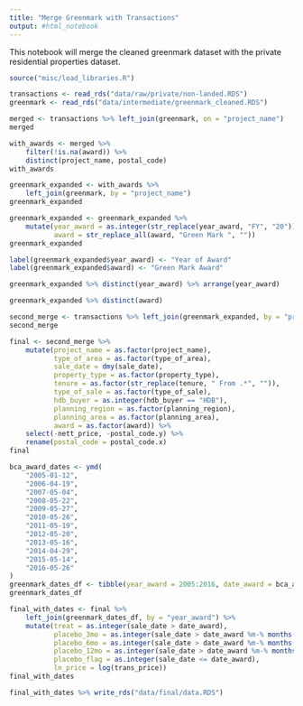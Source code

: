 ```yaml
---
title: "Merge Greenmark with Transactions"
output: #html_notebook
---
```


This notebook will merge the cleaned greenmark dataset with the private residential properties dataset.

```r
source("misc/load_libraries.R")
```

```r
transactions <- read_rds("data/raw/private/non-landed.RDS")
greenmark <- read_rds("data/intermediate/greenmark_cleaned.RDS")
```

```r
merged <- transactions %>% left_join(greenmark, on = "project_name")
merged
```

```r
with_awards <- merged %>% 
    filter(!is.na(award)) %>% 
    distinct(project_name, postal_code)
with_awards
```

```r
greenmark_expanded <- with_awards %>%
    left_join(greenmark, by = "project_name")
greenmark_expanded
```

```r
greenmark_expanded <- greenmark_expanded %>% 
    mutate(year_award = as.integer(str_replace(year_award, "FY", "20")),
           award = str_replace_all(award, "Green Mark ", ""))
greenmark_expanded
```


```r
label(greenmark_expanded$year_award) <- "Year of Award"
label(greenmark_expanded$award) <- "Green Mark Award"
```

```r
greenmark_expanded %>% distinct(year_award) %>% arrange(year_award)
```

```r
greenmark_expanded %>% distinct(award)
```

```r
second_merge <- transactions %>% left_join(greenmark_expanded, by = "project_name")
second_merge
```

```r
final <- second_merge %>% 
    mutate(project_name = as.factor(project_name),
           type_of_area = as.factor(type_of_area),
           sale_date = dmy(sale_date),
           property_type = as.factor(property_type),
           tenure = as.factor(str_replace(tenure, " From .*", "")),
           type_of_sale = as.factor(type_of_sale),
           hdb_buyer = as.integer(hdb_buyer == "HDB"),
           planning_region = as.factor(planning_region),
           planning_area = as.factor(planning_area),
           award = as.factor(award)) %>% 
    select(-nett_price, -postal_code.y) %>% 
    rename(postal_code = postal_code.x)
final
```

```r
bca_award_dates <- ymd(
    "2005-01-12",
    "2006-04-19",
    "2007-05-04",
    "2008-05-22",
    "2009-05-27",
    "2010-05-26",
    "2011-05-19",
    "2012-05-20",
    "2013-05-16",
    "2014-04-29",
    "2015-05-14",
    "2016-05-26"
)
greenmark_dates_df <- tibble(year_award = 2005:2016, date_award = bca_award_dates)
greenmark_dates_df
```

```r
final_with_dates <- final %>% 
    left_join(greenmark_dates_df, by = "year_award") %>% 
    mutate(treat = as.integer(sale_date > date_award),
           placebo_3mo = as.integer(sale_date > date_award %m-% months(3)),
           placebo_6mo = as.integer(sale_date > date_award %m-% months(6)),
           placebo_12mo = as.integer(sale_date > date_award %m-% months(12)),
           placebo_flag = as.integer(sale_date <= date_award),
           ln_price = log(trans_price))
final_with_dates
```


```r
final_with_dates %>% write_rds("data/final/data.RDS")
```

